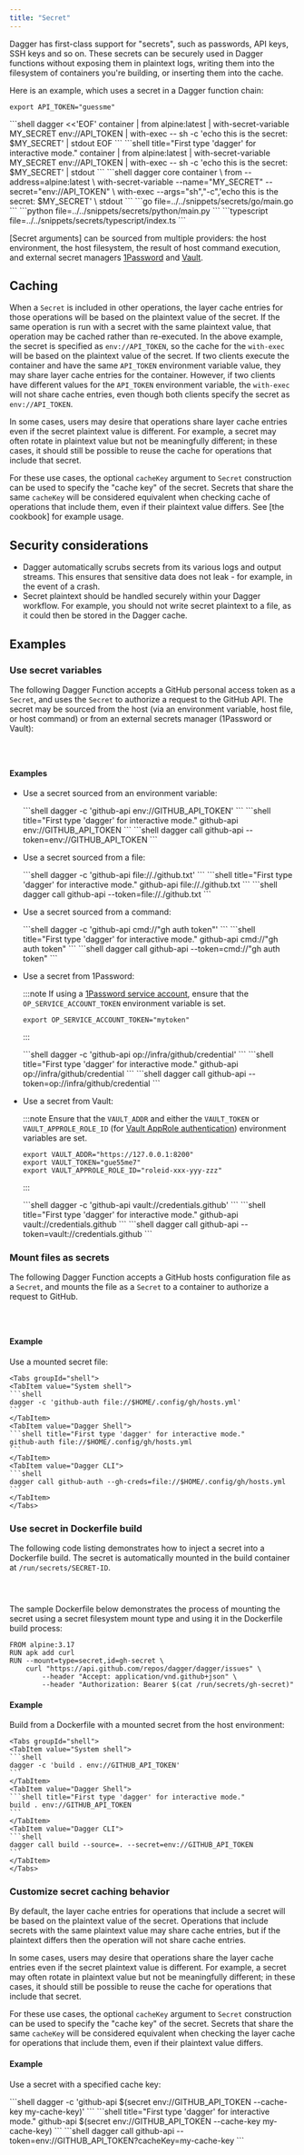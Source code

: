 ```yaml
---
title: "Secret"
---
```


Dagger has first-class support for "secrets", such as passwords, API keys, SSH keys and so on. These secrets can be securely used in Dagger functions without exposing them in plaintext logs, writing them into the filesystem of containers you're building, or inserting them into the cache.

Here is an example, which uses a secret in a Dagger function chain:

```shell
export API_TOKEN="guessme"
```

<Tabs groupId="language" queryString="sdk">
<TabItem value="System shell">
```shell
dagger <<'EOF'
container |
  from alpine:latest |
  with-secret-variable MY_SECRET env://API_TOKEN |
  with-exec -- sh -c 'echo this is the secret: $MY_SECRET' |
  stdout
EOF
```
</TabItem>
<TabItem value="Dagger Shell">
```shell title="First type 'dagger' for interactive mode."
container |
  from alpine:latest |
  with-secret-variable MY_SECRET env://API_TOKEN |
  with-exec -- sh -c 'echo this is the secret: $MY_SECRET' |
  stdout
```
</TabItem>
<TabItem value="Dagger CLI">
```shell
dagger core container \
  from --address=alpine:latest \
  with-secret-variable --name="MY_SECRET" --secret="env://API_TOKEN" \
  with-exec --args="sh","-c",'echo this is the secret: $MY_SECRET' \
  stdout
```
</TabItem>
<TabItem value="go" label="Go">
```go file=../../snippets/secrets/go/main.go
```
</TabItem>
<TabItem value="python" label="Python">
```python file=../../snippets/secrets/python/main.py
```
</TabItem>
<TabItem value="typescript" label="TypeScript">
```typescript file=../../snippets/secrets/typescript/index.ts
```
</TabItem>
</Tabs>

[Secret arguments] can be sourced from multiple providers: the host environment, the host filesystem, the result of host command execution, and external secret managers [1Password](https://1password.com/) and [Vault](https://www.hashicorp.com/products/vault).

## Caching

When a `Secret` is included in other operations, the layer cache entries for those operations will be based on the plaintext value of the secret. If the same operation is run with a secret with the same plaintext value, that operation may be cached rather than re-executed. In the above example, the secret is specified as `env://API_TOKEN`, so the cache for the `with-exec` will be based on the plaintext value of the secret. If two clients execute the container and have the same `API_TOKEN` environment variable value, they may share layer cache entries for the container. However, if two clients have different values for the `API_TOKEN` environment variable, the `with-exec` will not share cache entries, even though both clients specify the secret as `env://API_TOKEN`.

In some cases, users may desire that operations share layer cache entries even if the secret plaintext value is different. For example, a secret may often rotate in plaintext value but not be meaningfully different; in these cases, it should still be possible to reuse the cache for operations that include that secret.

For these use cases, the optional `cacheKey` argument to `Secret` construction can be used to specify the "cache key" of the secret. Secrets that share the same `cacheKey` will be considered equivalent when checking cache of operations that include them, even if their plaintext value differs. See [the cookbook] for example usage.

## Security considerations

- Dagger automatically scrubs secrets from its various logs and output streams. This ensures that sensitive data does not leak - for example, in the event of a crash.
- Secret plaintext should be handled securely within your Dagger workflow. For example, you should not write secret plaintext to a file, as it could then be stored in the Dagger cache.

## Examples

### Use secret variables

The following Dagger Function accepts a GitHub personal access token as a `Secret`, and uses the `Secret` to authorize a request to the GitHub API. The secret may be sourced from the host (via an environment variable, host file, or host command) or from an external secrets manager (1Password or Vault):

<Tabs groupId="language" queryString="sdk">
<TabItem value="go" label="Go">

```go file=../../cookbook/snippets/secret-variable/go/main.go
```

</TabItem>
<TabItem value="python" label="Python">

```python file=../../cookbook/snippets/secret-variable/python/main.py
```

</TabItem>
<TabItem value="typescript" label="TypeScript">

```typescript file=../../cookbook/snippets/secret-variable/typescript/index.ts
```

</TabItem>
</Tabs>

#### Examples

- Use a secret sourced from an environment variable:

    <Tabs groupId="shell">
    <TabItem value="System shell">
    ```shell
    dagger -c 'github-api env://GITHUB_API_TOKEN'
    ```
    </TabItem>
    <TabItem value="Dagger Shell">
    ```shell title="First type 'dagger' for interactive mode."
    github-api env://GITHUB_API_TOKEN
    ```
    </TabItem>
    <TabItem value="Dagger CLI">
    ```shell
    dagger call github-api --token=env://GITHUB_API_TOKEN
    ```
    </TabItem>
    </Tabs>

- Use a secret sourced from a file:

    <Tabs groupId="shell">
    <TabItem value="System shell">
    ```shell
    dagger -c 'github-api file://./github.txt'
    ```
    </TabItem>
    <TabItem value="Dagger Shell">
    ```shell title="First type 'dagger' for interactive mode."
    github-api file://./github.txt
    ```
    </TabItem>
    <TabItem value="Dagger CLI">
    ```shell
    dagger call github-api --token=file://./github.txt
    ```
    </TabItem>
    </Tabs>

- Use a secret sourced from a command:

    <Tabs groupId="shell">
    <TabItem value="System shell">
    ```shell
    dagger -c 'github-api cmd://"gh auth token"'
    ```
    </TabItem>
    <TabItem value="Dagger Shell">
    ```shell title="First type 'dagger' for interactive mode."
    github-api cmd://"gh auth token"
    ```
    </TabItem>
    <TabItem value="Dagger CLI">
    ```shell
    dagger call github-api --token=cmd://"gh auth token"
    ```
    </TabItem>
    </Tabs>

- Use a secret from 1Password:

  :::note
  If using a [1Password service account](https://developer.1password.com/docs/service-accounts/), ensure that the `OP_SERVICE_ACCOUNT_TOKEN` environment variable is set.

    ```shell
    export OP_SERVICE_ACCOUNT_TOKEN="mytoken"
    ```
  :::

    <Tabs groupId="shell">
    <TabItem value="System shell">
    ```shell
    dagger -c 'github-api op://infra/github/credential'
    ```
    </TabItem>
    <TabItem value="Dagger Shell">
    ```shell title="First type 'dagger' for interactive mode."
    github-api op://infra/github/credential
    ```
    </TabItem>
    <TabItem value="Dagger CLI">
    ```shell
    dagger call github-api --token=op://infra/github/credential
    ```
    </TabItem>
    </Tabs>

- Use a secret from Vault:

  :::note
  Ensure that the `VAULT_ADDR` and either the `VAULT_TOKEN` or `VAULT_APPROLE_ROLE_ID` (for [Vault AppRole authentication](https://developer.hashicorp.com/vault/docs/auth/approle)) environment variables are set.

    ```shell
    export VAULT_ADDR="https://127.0.0.1:8200"
    export VAULT_TOKEN="gue55me7"
    export VAULT_APPROLE_ROLE_ID="roleid-xxx-yyy-zzz"
    ```
  :::

    <Tabs groupId="shell">
    <TabItem value="System shell">
    ```shell
    dagger -c 'github-api vault://credentials.github'
    ```
    </TabItem>
    <TabItem value="Dagger Shell">
    ```shell title="First type 'dagger' for interactive mode."
    github-api vault://credentials.github
    ```
    </TabItem>
    <TabItem value="Dagger CLI">
    ```shell
    dagger call github-api --token=vault://credentials.github
    ```
    </TabItem>
    </Tabs>

### Mount files as secrets

The following Dagger Function accepts a GitHub hosts configuration file as a `Secret`, and mounts the file as a `Secret` to a container to authorize a request to GitHub.

<Tabs groupId="language" queryString="sdk">
<TabItem value="go" label="Go">

```go file=../../cookbook/snippets/secret-file/go/main.go
```

</TabItem>
<TabItem value="python" label="Python">

```python file=../../cookbook/snippets/secret-file/python/main.py
```

</TabItem>
<TabItem value="typescript" label="TypeScript">

```typescript file=../../cookbook/snippets/secret-file/typescript/index.ts
```

</TabItem>
</Tabs>

#### Example

Use a mounted secret file:

    <Tabs groupId="shell">
    <TabItem value="System shell">
    ```shell
    dagger -c 'github-auth file://$HOME/.config/gh/hosts.yml'
    ```
    </TabItem>
    <TabItem value="Dagger Shell">
    ```shell title="First type 'dagger' for interactive mode."
    github-auth file://$HOME/.config/gh/hosts.yml
    ```
    </TabItem>
    <TabItem value="Dagger CLI">
    ```shell
    dagger call github-auth --gh-creds=file://$HOME/.config/gh/hosts.yml
    ```
    </TabItem>
    </Tabs>

### Use secret in Dockerfile build

The following code listing demonstrates how to inject a secret into a Dockerfile build. The secret is automatically mounted in the build container at `/run/secrets/SECRET-ID`.

<Tabs groupId="language" queryString="sdk">
<TabItem value="go" label="Go">

```go file=../../cookbook/snippets/secret-dockerfile/go/main.go
```

</TabItem>
<TabItem value="python" label="Python">

```python file=../../cookbook/snippets/secret-dockerfile/python/main.py
```

</TabItem>
<TabItem value="typescript" label="TypeScript">

```typescript file=../../cookbook/snippets/secret-dockerfile/typescript/index.ts
```

</TabItem>
</Tabs>

The sample Dockerfile below demonstrates the process of mounting the secret using a secret filesystem mount type and using it in the Dockerfile build process:

```shell
FROM alpine:3.17
RUN apk add curl
RUN --mount=type=secret,id=gh-secret \
    curl "https://api.github.com/repos/dagger/dagger/issues" \
        --header "Accept: application/vnd.github+json" \
        --header "Authorization: Bearer $(cat /run/secrets/gh-secret)"
```

#### Example

Build from a Dockerfile with a mounted secret from the host environment:

    <Tabs groupId="shell">
    <TabItem value="System shell">
    ```shell
    dagger -c 'build . env://GITHUB_API_TOKEN'
    ```
    </TabItem>
    <TabItem value="Dagger Shell">
    ```shell title="First type 'dagger' for interactive mode."
    build . env://GITHUB_API_TOKEN
    ```
    </TabItem>
    <TabItem value="Dagger CLI">
    ```shell
    dagger call build --source=. --secret=env://GITHUB_API_TOKEN
    ```
    </TabItem>
    </Tabs>

### Customize secret caching behavior

By default, the layer cache entries for operations that include a secret will be based on the plaintext value of the secret. Operations that include secrets with the same plaintext value may share cache entries, but if the plaintext differs then the operation will not share cache entries.

In some cases, users may desire that operations share the layer cache entries even if the secret plaintext value is different. For example, a secret may often rotate in plaintext value but not be meaningfully different; in these cases, it should still be possible to reuse the cache for operations that include that secret.

For these use cases, the optional `cacheKey` argument to `Secret` construction can be used to specify the "cache key" of the secret. Secrets that share the same `cacheKey` will be considered equivalent when checking the layer cache for operations that include them, even if their plaintext value differs.

#### Example

Use a secret with a specified cache key:

<Tabs groupId="shell">
<TabItem value="System shell">
```shell
dagger -c 'github-api $(secret env://GITHUB_API_TOKEN --cache-key my-cache-key)'
```
</TabItem>
<TabItem value="Dagger Shell">
```shell title="First type 'dagger' for interactive mode."
github-api $(secret env://GITHUB_API_TOKEN --cache-key my-cache-key)
```
</TabItem>
<TabItem value="Dagger CLI">
```shell
dagger call github-api --token=env://GITHUB_API_TOKEN?cacheKey=my-cache-key
```
</TabItem>
</Tabs>
